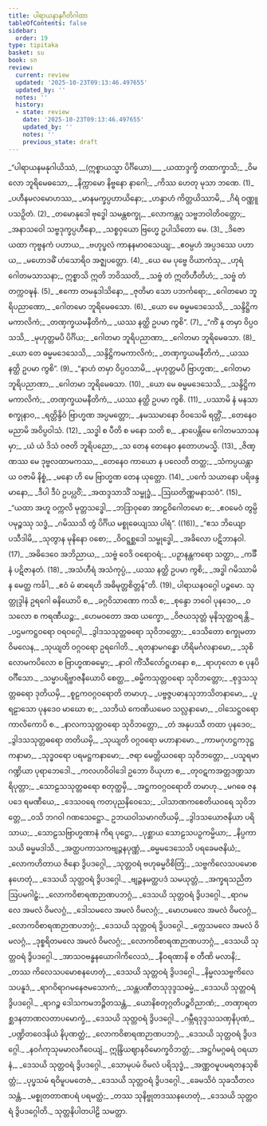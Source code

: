 ```yaml
---
title: ပါရာယနာနုဂီတိဂါထာ
tableOfContents: false
sidebar:
  order: 19
type: tipitaka
basket: su
book: sn
review:
  current: review
  updated: '2025-10-23T09:13:46.497655'
  updated_by: ''
  notes: ''
  history:
  - state: review
    date: '2025-10-23T09:13:46.497655'
    updated_by: ''
    notes: ''
    previous_state: draft
---
```



<ReviewStatus review={frontmatter.review} showDetails={true} />

<HypothesisAnnotation frontmatter={frontmatter} />

<DynamicBreadcrumb />

<Division number="1138" book="sn" e="ch" v="18" p="449">

<Paragraph number="1341" type="verses" book="sn">
_“ပါရာယနမနုဂါယိဿံ, __(ဣစ္စာယသ္မာ ပိင်္ဂိယော)___  
_ယထာဒ္ဒက္ခိ တထာက္ခာသိ;_  
_ဝိမလော ဘူရိမေဓသော,_  
_နိက္ကာမော နိဗ္ဗနော နာဂေါ;_  
_ကိဿ ဟေတု မုသာ ဘဏေ. (1)_  

</Paragraph>

</Division>
<Division number="1139" book="sn" e="ch" v="18" p="450">

<Paragraph number="1342" type="verses" book="sn">
_ပဟီနမလမောဟဿ,_  
_မာနမက္ခပ္ပဟာယိနော;_  
_ဟန္ဒာဟံ ကိတ္တယိဿာမိ,_  
_ဂိရံ ဝဏ္ဏူပသဉှိတံ. (2)_  

</Paragraph>

</Division>
<Division number="1140" book="sn" e="ch" v="18" p="450">

<Paragraph number="1343" type="verses" book="sn">
_တမောနုဒေါ ဗုဒ္ဓေါ သမန္တစက္ခု,_  
_လောကန္တဂူ သဗ္ဗဘဝါတိဝတ္တော;_  
_အနာသဝေါ သဗ္ဗဒုက္ခပ္ပဟီနော,_  
_သစ္စဝှယော ဗြဟ္မေ ဥပါသိတော မေ. (3)_  

</Paragraph>

</Division>
<Division number="1141" book="sn" e="ch" v="18" p="450">

<Paragraph number="1344" type="verses" book="sn">
_ဒိဇော ယထာ ကုဗ္ဗနကံ ပဟာယ,_  
_ဗဟုပ္ဖလံ ကာနနမာဝသေယျ;_  
_ဧဝမ္ပဟံ အပ္ပဒဿေ ပဟာယ,_  
_မဟောဒဓိံ ဟံသောရိဝ အဇ္ဈပတ္တော. (4)_  

</Paragraph>

</Division>
<Division number="1142" book="sn" e="ch" v="18" p="450">

<Paragraph number="1345" type="verses" book="sn">
_ယေ မေ ပုဗ္ဗေ ဝိယာကံသု,_  
_ဟုရံ ဂေါတမသာသနာ;_  
ဣစ္စာသိ ဣတိ ဘဝိဿတိ,_  
_သဗ္ဗံ တံ ဣတိဟီတိဟံ;_  
_သဗ္ဗံ တံ တက္ကဝဍ္ဎနံ. (5)_  

</Paragraph>

</Division>
<Division number="1143" book="sn" e="ch" v="18" p="450">

<Paragraph number="1346" type="verses" book="sn">
_ဧကော တမနုဒါသိနော,_  
_ဇုတိမာ သော ပဘင်္ကရော;_  
_ဂေါတမော ဘူရိပညာဏော,_  
_ဂေါတမော ဘူရိမေဓသော. (6)_  

</Paragraph>

</Division>
<Division number="1144" book="sn" e="ch" v="18" p="450">

<Paragraph number="1347" type="verses" book="sn">
_ယော မေ ဓမ္မမဒေသေသိ,_  
_သန္ဒိဋ္ဌိကမကာလိကံ;_  
_တဏှက္ခယမနီတိကံ,_  
_ယဿ နတ္ထိ ဥပမာ ကွစိ”. (7)_  

</Paragraph>

</Division>
<Division number="1145" book="sn" e="ch" v="18" p="450">

<Paragraph number="1348" type="verses" book="sn">
_“ကိံ နု တမှာ ဝိပ္ပဝသသိ,_  
_မုဟုတ္တမပိ ပိင်္ဂိယ;_  
_ဂေါတမာ ဘူရိပညာဏာ,_  
_ဂေါတမာ ဘူရိမေဓသာ. (8)_  

</Paragraph>

</Division>
<Division number="1146" book="sn" e="ch" v="18" p="450">

<Paragraph number="1349" type="verses" book="sn">
_ယော တေ ဓမ္မမဒေသေသိ,_  
_သန္ဒိဋ္ဌိကမကာလိကံ;_  
_တဏှက္ခယမနီတိကံ,_  
_ယဿ နတ္ထိ ဥပမာ ကွစိ”. (9)_  

</Paragraph>

</Division>
<Division number="1147" book="sn" e="ch" v="18" p="450">

<Paragraph number="1350" type="verses" book="sn">
_“နာဟံ တမှာ ဝိပ္ပဝသာမိ,_  
_မုဟုတ္တမပိ ဗြာဟ္မဏ;_  
_ဂေါတမာ ဘူရိပညာဏာ,_  
_ဂေါတမာ ဘူရိမေဓသာ. (10)_  

</Paragraph>

</Division>
<Division number="1148" book="sn" e="ch" v="18" p="450">

<Paragraph number="1351" type="verses" book="sn">
_ယော မေ ဓမ္မမဒေသေသိ,_  
_သန္ဒိဋ္ဌိကမကာလိကံ;_  
_တဏှက္ခယမနီတိကံ,_  
_ယဿ နတ္ထိ ဥပမာ ကွစိ. (11)_  

</Paragraph>

</Division>
<Division number="1149" book="sn" e="ch" v="18" p="451">

<Paragraph number="1352" type="verses" book="sn">
_ပဿာမိ နံ မနသာ စက္ခုနာဝ,_  
_ရတ္တိန္ဒိဝံ ဗြာဟ္မဏ အပ္ပမတ္တော;_  
_နမဿမာနော ဝိဝသေမိ ရတ္တိံ,_  
_တေနေဝ မညာမိ အဝိပ္ပဝါသံ. (12)_  

</Paragraph>

</Division>
<Division number="1150" book="sn" e="ch" v="18" p="451">

<Paragraph number="1353" type="verses" book="sn">
_သဒ္ဓါ စ ပီတိ စ မနော သတိ စ,_  
_နာပေန္တိမေ ဂေါတမသာသနမှာ;_  
_ယံ ယံ ဒိသံ ဝဇတိ ဘူရိပညော,_  
_သ တေန တေနေဝ နတောဟမသ္မိ. (13)_  

</Paragraph>

</Division>
<Division number="1151" book="sn" e="ch" v="18" p="451">

<Paragraph number="1354" type="verses" book="sn">
_ဇိဏ္ဏဿ မေ ဒုဗ္ဗလထာမကဿ,_  
_တေနေဝ ကာယော န ပလေတိ တတ္ထ;_  
_သံကပ္ပယန္တာယ ဝဇာမိ နိစ္စံ,_  
_မနော ဟိ မေ ဗြာဟ္မဏ တေန ယုတ္တော. (14)_  

</Paragraph>

</Division>
<Division number="1152" book="sn" e="ch" v="18" p="451">

<Paragraph number="1355" type="verses" book="sn">
_ပင်္ကေ သယာနော ပရိဖန္ဒမာနော,_  
_ဒီပါ ဒီပံ ဥပပ္လဝိံ;_  
_အထဒ္ဒသာသိံ သမ္ဗုဒ္ဓံ,_  
_ဩဃတိဏ္ဏမနာသဝံ”. (15)_  

</Paragraph>

</Division>
<Division number="1153" book="sn" e="ch" v="18" p="451">

<Paragraph number="1356" type="verses" book="sn">
_“ယထာ အဟူ ဝက္ကလိ မုတ္တသဒ္ဓေါ,_  
_ဘဒြာဝုဓော အာဠဝိဂေါတမော စ;_  
_ဧဝမေဝံ တွမ္ပိ ပမုဉ္စဿု သဒ္ဓံ,_  
_ဂမိဿသိ တွံ ပိင်္ဂိယ မစ္စုဓေယျဿ ပါရံ”. ((16))_  

</Paragraph>

</Division>
<Division number="1154" book="sn" e="ch" v="18" p="451">

<Paragraph number="1357" type="verses" book="sn">
_“ဧသ ဘိယျော ပသီဒါမိ,_  
_သုတွာန မုနိနော ဝစော;_  
_ဝိဝဋ္ဋစ္ဆဒေါ သမ္ဗုဒ္ဓေါ,_  
_အခိလော ပဋိဘာနဝါ. (17)_  

</Paragraph>

</Division>
<Division number="1155" book="sn" e="ch" v="18" p="451">

<Paragraph number="1358" type="verses" book="sn">
_အဓိဒေဝေ အဘိညာယ,_  
_သဗ္ဗံ ဝေဒိ ဝရောဝရံ;_  
_ပဉှာနန္တကရော သတ္ထာ,_  
_ကင်္ခီနံ ပဋိဇာနတံ. (18)_  

</Paragraph>

</Division>
<Division number="1156" book="sn" e="ch" v="18" p="451">

<Paragraph number="1359" type="verses" book="sn">
_အသံဟီရံ အသံကုပ္ပံ,_  
_ယဿ နတ္ထိ ဥပမာ ကွစိ;_  
_အဒ္ဓါ ဂမိဿာမိ န မေတ္ထ ကင်္ခါ,_  
_ဧဝံ မံ ဓာရေဟိ အဓိမုတ္တစိတ္တန်”တိ. (19)_  


</Paragraph>
</Division>

<Paragraph number="1360" type="center" book="sn">
ပါရာယနဝဂ္ဂေါ ပဉ္စမော.



</Paragraph>

<Paragraph number="1361" type="center" book="sn">
သုတ္တုဒ္ဒါနံ


</Paragraph>

<Division number="1157" book="sn" e="ch" v="18">

<Paragraph number="1362" type="verses" book="sn">
ဥရဂေါ ဓနိယောပိ စ,_  
_ခဂ္ဂဝိသာဏော ကသိ စ;_  
_စုန္ဒော ဘဝေါ ပုနဒေဝ,_  
_ဝသလော စ ကရဏီယဉ္စ;_  
_ဟေမဝတော အထ ယက္ခော,_  
_ဝိဇယသုတ္တံ မုနိသုတ္တဝရန္တိ._  

</Paragraph>

</Division>
<Division number="1158" book="sn" e="ch" v="18">

<Paragraph number="1363" type="verses" book="sn">
_ပဌမကဋ္ဌဝရော ဝရဝဂ္ဂေါ,_  
_ဒွါဒသသုတ္တဓရော သုဝိဘတ္တော;_  
_ဒေသိတော စက္ခုမတာ ဝိမလေန,_  
_သုယျတိ ဝဂ္ဂဝရော ဥရဂေါတိ._  

</Paragraph>

</Division>
<Division number="1159" book="sn" e="ch" v="18">

<Paragraph number="1364" type="verses" book="sn">
_ရတနာမဂန္ဓော ဟိရိမင်္ဂလနာမော,_  
_သုစိလောမကပိလော စ ဗြာဟ္မဏဓမ္မော;_  
_နာဝါ ကိံသီလော်ဋ္ဌဟနော စ,_  
_ရာဟုလော စ ပုနပိ ဝင်္ဂီသော._  

</Paragraph>

</Division>
<Division number="1160" book="sn" e="ch" v="18">

<Paragraph number="1365" type="verses" book="sn">
_သမ္မာပရိဗ္ဗာဇနီယောပိ စေတ္ထ,_  
_ဓမ္မိကသုတ္တဝရော သုဝိဘတ္တော;_  
_စုဒ္ဒသသုတ္တဓရော ဒုတိယမှိ,_  
_စူဠကဝဂ္ဂဝရောတိ တမာဟု._  

</Paragraph>

</Division>
<Division number="1161" book="sn" e="ch" v="18">

<Paragraph number="1366" type="verses" book="sn">
_ပဗ္ဗဇ္ဇပဓာနသုဘာသိတနာမော,_  
_ပူရဠာသော ပုနဒေဝ မာဃော စ;_  
_သဘိယံ ကေဏိယမေဝ သလ္လနာမော,_  
_ဝါသေဋ္ဌဝရော ကာလိကောပိ စ._  

</Paragraph>

</Division>
<Division number="1162" book="sn" e="ch" v="18">

<Paragraph number="1367" type="verses" book="sn">
_နာလကသုတ္တဝရော သုဝိဘတ္တော,_  
_တံ အနုပဿီ တထာ ပုနဒေဝ;_  
_ဒွါဒသသုတ္တဓရော တတိယမှိ,_  
_သုယျတိ ဝဂ္ဂဝရော မဟာနာမော._  

</Paragraph>

</Division>
<Division number="1163" book="sn" e="ch" v="18">

<Paragraph number="1368" type="verses" book="sn">
_ကာမဂုဟဋ္ဌကဒုဋ္ဌကနာမာ,_  
_သုဒ္ဓဝရော ပရမဋ္ဌကနာမော;_  
_ဇရာ မေတ္တိယဝရော သုဝိဘတ္တော,_  
_ပသူရမာဂဏ္ဍိယာ ပုရာဘေဒေါ._  

</Paragraph>

</Division>
<Division number="1164" book="sn" e="ch" v="18">

<Paragraph number="1369" type="verses" book="sn">
_ကလဟဝိဝါဒေါ ဥဘော ဝိယုဟာ စ,_  
_တုဝဋကအတ္တဒဏ္ဍသာရိပုတ္တာ;_  
_သောဠသသုတ္တဓရော စတုတ္ထမှိ,_  
_အဋ္ဌကဝဂ္ဂဝရောတိ တမာဟု._  

</Paragraph>

</Division>
<Division number="1165" book="sn" e="ch" v="18">

<Paragraph number="1370" type="verses" book="sn">
_မဂဓေ ဇနပဒေ ရမဏီယေ,_  
_ဒေသဝရေ ကတပုညနိဝေသေ;_  
_ပါသာဏကစေတိယဝရေ သုဝိဘတ္တေ,_  
_ဝသိ ဘဂဝါ ဂဏသေဋ္ဌော._  

</Paragraph>

</Division>
<Division number="1166" book="sn" e="ch" v="18">

<Paragraph number="1371" type="verses" book="sn">
ဥဘယဝါသမာဂတိယမှိ,_  
_ဒွါဒသယောဇနိယာ ပရိသာယ;_  
_သောဠသဗြာဟ္မဏာနံ ကိရ ပုဋ္ဌော,_  
_ပုစ္ဆာယ သောဠသပဉှကမ္မိယာ;_  
_နိပ္ပကာသယိ ဓမ္မမဒါသိ._  

</Paragraph>

</Division>
<Division number="1167" book="sn" e="ch" v="18">

<Paragraph number="1372" type="verses" book="sn">
_အတ္ထပကာသကဗျဉ္ဇနပုဏ္ဏံ,_  
_ဓမ္မမဒေသေသိ ပရခေမဇနိယံ;_  
_လောကဟိတာယ ဇိနော ဒွိပဒဂ္ဂေါ,_  
_သုတ္တဝရံ ဗဟုဓမ္မဝိစိတြံ;_  
_သဗ္ဗကိလေသပမောစနဟေတုံ,_  
_ဒေသယိ သုတ္တဝရံ ဒွိပဒဂ္ဂေါ._  

</Paragraph>

</Division>
<Division number="1168" book="sn" e="ch" v="18">

<Paragraph number="1373" type="verses" book="sn">
_ဗျဉ္ဇနမတ္ထပဒံ သမယုတ္တံ,_  
_အက္ခရသညိတဩပမဂါဠှံ;_  
_လောကဝိစာရဏဉာဏပဘဂ္ဂံ,_  
_ဒေသယိ သုတ္တဝရံ ဒွိပဒဂ္ဂေါ._  

</Paragraph>

</Division>
<Division number="1169" book="sn" e="ch" v="18">

<Paragraph number="1374" type="verses" book="sn">
_ရာဂမလေ အမလံ ဝိမလဂ္ဂံ,_  
_ဒေါသမလေ အမလံ ဝိမလဂ္ဂံ;_  
_မောဟမလေ အမလံ ဝိမလဂ္ဂံ,_  
_လောကဝိစာရဏဉာဏပဘဂ္ဂံ;_  
_ဒေသယိ သုတ္တဝရံ ဒွိပဒဂ္ဂေါ._  

</Paragraph>

</Division>
<Division number="1170" book="sn" e="ch" v="18">

<Paragraph number="1375" type="verses" book="sn">
_က္လေသမလေ အမလံ ဝိမလဂ္ဂံ,_  
_ဒုစ္စရိတမလေ အမလံ ဝိမလဂ္ဂံ;_  
_လောကဝိစာရဏဉာဏပဘဂ္ဂံ,_  
_ဒေသယိ သုတ္တဝရံ ဒွိပဒဂ္ဂေါ._  

</Paragraph>

</Division>
<Division number="1171" book="sn" e="ch" v="18">

<Paragraph number="1376" type="verses" book="sn">
_အာသဝဗန္ဓနယောဂါကိလေသံ,_  
_နီဝရဏာနိ စ တီဏိ မလာနိ;_  
_တဿ ကိလေသပမောစနဟေတုံ,_  
_ဒေသယိ သုတ္တဝရံ ဒွိပဒဂ္ဂေါ._  

</Paragraph>

</Division>
<Division number="1172" book="sn" e="ch" v="18">

<Paragraph number="1377" type="verses" book="sn">
_နိမ္မလသဗ္ဗကိလေသပနူဒံ,_  
_ရာဂဝိရာဂမနေဇမသောကံ;_  
_သန္တပဏီတသုဒုဒ္ဒသဓမ္မံ,_  
_ဒေသယိ သုတ္တဝရံ ဒွိပဒဂ္ဂေါ._  

</Paragraph>

</Division>
<Division number="1173" book="sn" e="ch" v="18">

<Paragraph number="1378" type="verses" book="sn">
_ရာဂဉ္စ ဒေါသကမဘဉ္ဇိတသန္တံ,_  
_ယောနိစတုဂ္ဂတိပဉ္စဝိညာဏံ;_  
_တဏှာရတစ္ဆဒနတာဏလတာပမောက္ခံ,_  
_ဒေသယိ သုတ္တဝရံ ဒွိပဒဂ္ဂေါ._  

</Paragraph>

</Division>
<Division number="1174" book="sn" e="ch" v="18">

<Paragraph number="1379" type="verses" book="sn">
_ဂမ္ဘီရဒုဒ္ဒသသဏှနိပုဏံ,_  
_ပဏ္ဍိတဝေဒနိယံ နိပုဏတ္ထံ;_  
_လောကဝိစာရဏဉာဏပဘဂ္ဂံ,_  
_ဒေသယိ သုတ္တဝရံ ဒွိပဒဂ္ဂေါ._  

</Paragraph>

</Division>
<Division number="1175" book="sn" e="ch" v="18">

<Paragraph number="1380" type="verses" book="sn">
_နဝင်္ဂကုသုမမာလဂီဝေယျံ,_  
ဣန္ဒြိယဈာနဝိမောက္ခဝိဘတ္တံ;_  
_အဋ္ဌင်္ဂမဂ္ဂဓရံ ဝရယာနံ,_  
_ဒေသယိ သုတ္တဝရံ ဒွိပဒဂ္ဂေါ._  

</Paragraph>

</Division>
<Division number="1176" book="sn" e="ch" v="18">

<Paragraph number="1381" type="verses" book="sn">
_သောမုပမံ ဝိမလံ ပရိသုဒ္ဓံ,_  
_အဏ္ဏဝမူပမရတနသုစိတ္တံ;_  
_ပုပ္ဖသမံ ရဝိမူပမတေဇံ,_  
_ဒေသယိ သုတ္တဝရံ ဒွိပဒဂ္ဂေါ._  

</Paragraph>

</Division>
<Division number="1177" book="sn" e="ch" v="18">

<Paragraph number="1382" type="verses" book="sn">
_ခေမသိဝံ သုခသီတလသန္တံ,_  
_မစ္စုတတာဏပရံ ပရမတ္ထံ;_  
_တဿ သုနိဗ္ဗုတဒဿနဟေတုံ,_  
_ဒေသယိ သုတ္တဝရံ ဒွိပဒဂ္ဂေါတိ._  


</Paragraph>
</Division>

<Paragraph number="1383" type="center" book="sn">
သုတ္တနိပါတပါဠိ သမတ္တာ.
</Paragraph>